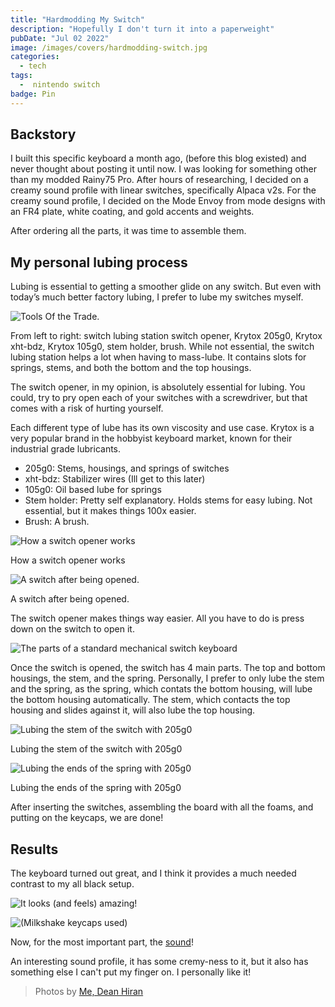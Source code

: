 ```yaml
---
title: "Hardmodding My Switch"
description: "Hopefully I don't turn it into a paperweight"
pubDate: "Jul 02 2022"
image: /images/covers/hardmodding-switch.jpg
categories:
  - tech
tags:
  -  nintendo switch
badge: Pin
---
```



## Backstory

I built this specific keyboard a month ago, (before this blog existed) and never thought about posting it until now.
I was looking for something other than my modded Rainy75 Pro. After hours of researching, I decided on a creamy sound profile with linear switches, specifically Alpaca v2s. For the creamy sound profile, I decided on the Mode Envoy from mode designs with an FR4 plate, white coating, and gold accents and weights.

After ordering all the parts, it was time to assemble them.

## My personal lubing process

Lubing is essential to getting a smoother glide on any switch. But even with today’s much better factory lubing, I prefer to lube my switches myself.

![Tools Of the Trade.](/images/mode-envoy/tools.jpg)

From left to right: switch lubing station switch opener, Krytox 205g0, Krytox xht-bdz, Krytox 105g0, stem holder, brush.
While not essential, the switch lubing station helps a lot when having to mass-lube. It contains slots for springs, stems, and both the bottom and the top housings.

The switch opener, in my opinion, is absolutely essential for lubing. You could, try to pry open each of your switches with a screwdriver, but that comes with a risk of hurting yourself.

Each different type of lube has its own viscosity and use case. Krytox is a very popular brand in the hobbyist keyboard market, known for their industrial grade lubricants.

- 205g0: Stems, housings, and springs of switches
- xht-bdz: Stabilizer wires (Ill get to this later)
- 105g0: Oil based lube for springs
- Stem holder: Pretty self explanatory. Holds stems for easy lubing. Not essential, but it makes things 100x easier.
- Brush: A brush.

![How a switch opener works](/images/mode-envoy/switch-opener.jpg)

How a switch opener works

![A switch after being opened.](/images/mode-envoy/switch-open.jpg)

A switch after being opened.

The switch opener makes things way easier. All you have to do is press down on the switch to open it.

![The parts of a standard mechanical switch keyboard](/images/mode-envoy/parts.png)

Once the switch is opened, the switch has 4 main parts. The top and bottom housings, the stem, and the spring. Personally, I prefer to only lube the stem and the spring, as the spring, which contats the bottom housing, will lube the bottom housing automatically. The stem, which contacts the top housing and slides against it, will also lube the top housing.

![Lubing the stem of the switch with 205g0](/images/mode-envoy/lubing-stem.jpg)

Lubing the stem of the switch with 205g0

![Lubing the ends of the spring with 205g0](/images/mode-envoy/lubing-spring.jpg)

Lubing the ends of the spring with 205g0

After inserting the switches, assembling the board with all the foams, and putting on the keycaps, we are done!

## Results

The keyboard turned out great, and I think it provides a much needed contrast to my all black setup.

![It looks (and feels) amazing!](/images/mode-envoy/top.jpg)

![(Milkshake keycaps used)](/images/mode-envoy/side.jpg)

Now, for the most important part, the [sound](https://www.youtube.com/watch?v=8ZhRrg-9bFA)!

An interesting sound profile, it has some cremy-ness to it, but it also has something else I can't put my finger on. I personally like it!

> Photos by [Me, Dean Hiran](https://github.com/dandepan303)
